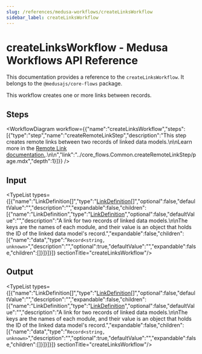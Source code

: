 ```yaml
---
slug: /references/medusa-workflows/createLinksWorkflow
sidebar_label: createLinksWorkflow
---
```



# createLinksWorkflow - Medusa Workflows API Reference

This documentation provides a reference to the `createLinksWorkflow`. It belongs to the `@medusajs/core-flows` package.

This workflow creates one or more links between records.

## Steps

<WorkflowDiagram workflow={{"name":"createLinksWorkflow","steps":[{"type":"step","name":"createRemoteLinkStep","description":"This step creates remote links between two records of linked data models.\n\nLearn more in the [Remote Link documentation.](https://docs.medusajs.com/v2/advanced-development/modules/remote-link#create-link).\n\n","link":"../core_flows.Common.createRemoteLinkStep/page.mdx","depth":1}]}} />

## Input

<TypeList types={[{"name":"LinkDefinition[]","type":"[LinkDefinition](../../../../modules_sdk/types/modules_sdk.LinkDefinition/page.mdx)[]","optional":false,"defaultValue":"","description":"","expandable":false,"children":[{"name":"LinkDefinition","type":"[LinkDefinition](../../../../modules_sdk/types/modules_sdk.LinkDefinition/page.mdx)","optional":false,"defaultValue":"","description":"A link for two records of linked data models.\n\nThe keys are the names of each module, and their value is an object that holds the ID of the linked data model's record.","expandable":false,"children":[{"name":"data","type":"`Record<string, unknown>`","description":"","optional":true,"defaultValue":"","expandable":false,"children":[]}]}]}]}  sectionTitle="createLinksWorkflow"/>

## Output

<TypeList types={[{"name":"LinkDefinition[]","type":"[LinkDefinition](../../../../modules_sdk/types/modules_sdk.LinkDefinition/page.mdx)[]","optional":false,"defaultValue":"","description":"","expandable":false,"children":[{"name":"LinkDefinition","type":"[LinkDefinition](../../../../modules_sdk/types/modules_sdk.LinkDefinition/page.mdx)","optional":false,"defaultValue":"","description":"A link for two records of linked data models.\n\nThe keys are the names of each module, and their value is an object that holds the ID of the linked data model's record.","expandable":false,"children":[{"name":"data","type":"`Record<string, unknown>`","description":"","optional":true,"defaultValue":"","expandable":false,"children":[]}]}]}]}  sectionTitle="createLinksWorkflow"/>
